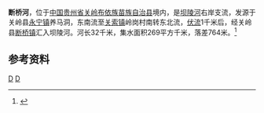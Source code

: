 {{Infobox River
  | river_name      = 断桥河
  | image_name      = 
  | image_size      = 
  | caption         = 
  | origin          = [[贵州省|贵州省]][[关岭布依族苗族自治县|关岭布依族苗族自治县]][[永宁镇_(关岭县)|永宁镇]]养马洞
  | mouth           = 贵州省关岭布依族苗族自治县[[断桥镇|断桥镇]][[坝陵河|坝陵河]]
  | basin_countries = {{PRC}}
  | length          = 32 km
  | elevation       = 
  | mouth_elevation = 
  | discharge       = 
  | watershed       = 269 km<sup>2</sup>
}}
'''断桥河'''，位于[[中国|中国]][[贵州省|贵州省]][[关岭布依族苗族自治县|关岭布依族苗族自治县]]境内，是[[坝陵河|坝陵河]]右岸支流，发源于关岭县[[永宁镇_(关岭县)|永宁镇]]养马洞，东南流至[[关索镇|关索镇]]岭岗村南转东北流，[[伏流|伏流]]1千米后，经关岭县[[断桥镇|断桥镇]]汇入坝陵河。河长32千米，集水面积269平方千米，落差764米。<ref name="中国河湖大典">{{cite book zh |author=《[[中国河湖大典|中国河湖大典]]》编纂委员会 |title=《中国河湖大典·珠江卷》 |format=M |edition=1 |location=北京 |publisher=中国水利水电出版社 |date=2013年1月 |pages=57页 |id= ISBN 978-7-5170-0561-2}}</ref>

==参考资料==
{{reflist}}

[[Category:北盤江水系|D]]
[[Category:贵州河流|D]]
{{贵州小作品}}
